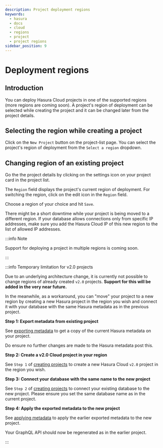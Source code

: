 ```yaml
---
description: Project deployment regions
keywords:
  - hasura
  - docs
  - cloud
  - regions
  - project
  - project regions
sidebar_position: 9
---
```



# Deployment regions

## Introduction

You can deploy Hasura Cloud projects in one of the supported regions
(more regions are coming soon). A project's region of deployment can be
selected while creating the project and it can be changed later from the
project details.

## Selecting the region while creating a project

Click on the `New Project` button on the project-list page. You can
select the project's region of deployment from the `Select a region`
dropdown.

<Thumbnail
  src="/img/graphql/cloud/projects/regions-while-creation.png"
  alt="select regions while project creation"
/>

## Changing region of an existing project

Go the the project details by clicking on the settings icon on your
project card in the project list.

<Thumbnail
  src="/img/graphql/cloud/getting-started/project-manage.png"
  alt="select regions while project creation"
  width="900px"
/>

The `Region` field displays the project's current region of deployment.
For switching the region, click on the edit icon in the `Region` field.

<Thumbnail
  src="/img/graphql/cloud/projects/region-edit-before.png"
  alt="select regions while project creation"
/>

Choose a region of your choice and hit `Save`.

<Thumbnail
  src="/img/graphql/cloud/projects/region-edit-after.png"
  alt="save regions change"
/>

There might be a short downtime while your project is being moved to a
different region. If your database allows connections only from specific
IP addresses, make sure you add the Hasura Cloud IP of this new region
to the list of allowed IP addresses.

<Thumbnail
  src="/img/graphql/cloud/projects/region-edit-hasura-cloud-ip.png"
  alt="change region confirm box"
/>

:::info Note

Support for deploying a project in multiple regions is coming soon.

:::

:::info Temporary limitation for v2.0 projects

Due to an underlying architecture change, it is currently not possible
to change regions of already created `v2.0` projects. **Support for this
will be added in the very near future.**

In the meanwhile, as a workaround, you can "move" your project to a new
region by creating a new Hasura project in the region you wish and
connect it with your database with the same Hasura metadata as in the
previous project.

**Step 1: Export metadata from existing project**

See [exporting metadata](/graphql/core/migrations/manage-metadata.mdx#exporting-metadata) to get a copy of the
current Hasura metadata on your project.

Do ensure no further changes are made to the Hasura metadata post this.

**Step 2: Create a v2.0 Cloud project in your region**

See `Step 1` of [creating projects](/graphql/cloud/projects/create.mdx) to create a new
Hasura Cloud `v2.0` project in the region you wish.

**Step 3: Connect your database with the same name to the new project**

See `Step 2` of [creating projects](/graphql/cloud/projects/create.mdx) to connect your
existing database to the new project. Please ensure you set the same
database name as in the current project.

**Step 4: Apply the exported metadata to the new project**

See [applying metadata](/graphql/core/migrations/manage-metadata.mdx#applying-metadata) to apply the earlier
exported metadata to the new project.

Your GraphQL API should now be regenerated as in the earlier project.

:::
